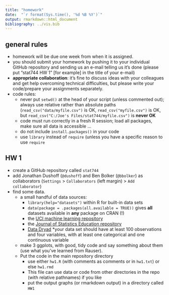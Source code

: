 ```yaml
---
title: "homework"
date:  "`r format(Sys.time(), '%d %B %Y')`"
output: rmarkdown::html_document
bibliography: ../vis.bib
---
```


## general rules

* homework will be due one week from when it is assigned.
* you should submit your homework by pushing it to your individual GitHub repository and sending us an e-mail telling us it's done (please put "stat744 HW 1" [for example] in the title of your e-mail)
* **appropriate collaboration**: it's fine to discuss ideas with your colleagues and get help overcoming technical difficulties, but please write your code/prepare your assignments separately.
* code rules:
     * never put `setwd()` at the head of your script (unless commented out); always use relative rather than absolute paths (`read_csv("data/myfile.csv")` is OK, `read_csv("myfile.csv")` is OK, but `read_csv("C:/Joe's Files/stat744/myfile.csv")` is **never OK**
     * code must run correctly in a fresh R session; load all packages, make sure all data is accessible ...
	 * do not include `install.packages()` in your code
	 * use `library` instead of `require` (unless you have a specific reason to use `require`
	 
## HW 1

* create a GitHub repository called `stat744`
* add Jonathan Dushoff (`@dushoff`) and Ben Bolker (`@bbolker`) as collaborators (`Settings` > `Collaborators` (left margin) > `Add collaborator`)
* find some data.
    * a small handful of data sources:
	     * `library(help="datasets")` within R for built-in data sets
		 * `data(package = .packages(all.available = TRUE))` gives **all** datasets available in **any** package on CRAN (!)
		 * the [UCI machine learning repository](http://archive.ics.uci.edu/ml/)
		 * the [Journal of Statistics Education repository](http://ww2.amstat.org/publications/jse/jse_data_archive.htm)
		 * [Data Dryad](http://datadryad.org/)
	*your data set should have at least 100 observations and four variables, with at least one categorical and one continuous variable
	* make 3 ggplots, with good, tidy code and say something about them (use what you've learned from Rauser).
	* Put the code in the main repository directory
		* use either `hw1.R` (with comments as comments or in `hw1.txt`) or else `hw1.rmd`
		* This file can use data or code from other directories in the repo (with relative pathnames) if you like
		* put the output graphs (or rmarkdown output) in a directory called `HW1` 
